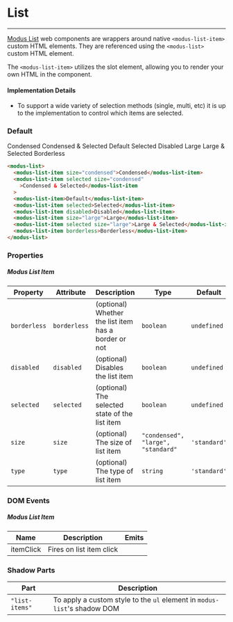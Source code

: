 # List

---

[Modus List](https://modus.trimble.com/components/lists/) web components are wrappers around native `<modus-list-item>` custom HTML elements. They are referenced using the `<modus-list>` custom HTML element.

The `<modus-list-item>` utilizes the slot element, allowing you to render your own HTML in the component.

#### Implementation Details

- To support a wide variety of selection methods (single, multi, etc) it is up to the implementation to control which items are selected.

### Default

<modus-list>
  <modus-list-item size="condensed">Condensed</modus-list-item>
  <modus-list-item selected size="condensed">
    Condensed & Selected
  </modus-list-item>
  <modus-list-item>Default</modus-list-item>
  <modus-list-item selected>Selected</modus-list-item>
  <modus-list-item disabled>Disabled</modus-list-item>
  <modus-list-item size="large">Large</modus-list-item>
  <modus-list-item selected size="large">
    Large & Selected
  </modus-list-item>
  <modus-list-item borderless>
    Borderless
  </modus-list-item>
</modus-list>

```html
<modus-list>
  <modus-list-item size="condensed">Condensed</modus-list-item>
  <modus-list-item selected size="condensed"
    >Condensed & Selected</modus-list-item
  >
  <modus-list-item>Default</modus-list-item>
  <modus-list-item selected>Selected</modus-list-item>
  <modus-list-item disabled>Disabled</modus-list-item>
  <modus-list-item size="large">Large</modus-list-item>
  <modus-list-item selected size="large">Large & Selected</modus-list-item>
  <modus-list-item borderless>Borderless</modus-list-item>
</modus-list>
```

### Properties

##### Modus List Item

| Property     | Attribute    | Description                                          | Type                                   | Default      |
| ------------ | ------------ | ---------------------------------------------------- | -------------------------------------- | ------------ |
| `borderless` | `borderless` | (optional) Whether the list item has a border or not | `boolean`                              | `undefined`  |
| `disabled`   | `disabled`   | (optional) Disables the list item                    | `boolean`                              | `undefined`  |
| `selected`   | `selected`   | (optional) The selected state of the list item       | `boolean`                              | `undefined`  |
| `size`       | `size`       | (optional) The size of list item                     | `"condensed", "large", "standard"` | `'standard'` |
| `type`       | `type`       | (optional) The type of list item                     | `string`                               | `'standard'` |


### DOM Events

##### Modus List Item

<section>
  <table>
    <thead>
      <tr>
        <th>Name</th>
        <th>Description</th>
        <th>Emits</th>
      </tr>
    </thead>
    <tbody>
      <tr>
        <td>itemClick</td>
        <td>Fires on list item click</td>
        <td></td>
      </tr>
    </tbody>
  </table>
</section>

### Shadow Parts

| Part           | Description                                                              |
| -------------- | ------------------------------------------------------------------------ |
| `"list-items"` | To apply a custom style to the `ul` element in `modus-list`'s shadow DOM |
